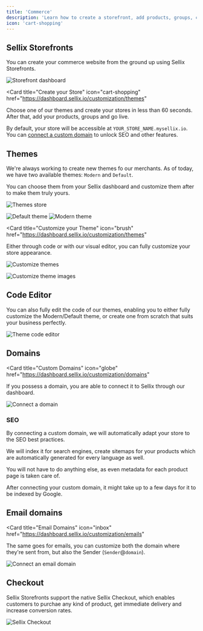```yaml
---
title: 'Commerce'
description: 'Learn how to create a storefront, add products, groups, categories and go live'
icon: 'cart-shopping'
---
```


## Sellix Storefronts

You can create your commerce website from the ground up using Sellix Storefronts.

<img
  className="block"
  src="https://cdn.sellix.io/static/documentation/images/commerce/dashboard.png"
  alt="Storefront dashboard"
/>

<Card
  title="Create your Store"
  icon="cart-shopping"
  href="https://dashboard.sellix.io/customization/themes"
>
  Choose one of our themes and create your stores in less than 60 seconds. After that, add your products, groups and go live.
</Card>

<Info>By default, your store will be accessible at `YOUR_STORE_NAME.mysellix.io`. You can [connect a custom domain](#domains) to unlock SEO and other features.</Info>

## Themes

We're always working to create new themes fo our merchants. As of today, we have two available themes: `Modern` and `Default`.

You can choose them from your Sellix dashboard and customize them after to make them truly yours.

<img
  className="block"
  src="https://cdn.sellix.io/static/documentation/images/commerce/theme-store.png"
  alt="Themes store"
/>

<AccordionGroup>
  <Accordion title="Default Theme">
    <img
      className="block"
      src="https://cdn.sellix.io/static/documentation/images/commerce/default.png"
      alt="Default theme"
    />
  </Accordion>

  <Accordion title="Modern Theme">
    <img
      className="block"
      src="https://cdn.sellix.io/static/documentation/images/commerce/modern.png"
      alt="Modern theme"
    />
  </Accordion>
</AccordionGroup>

<Card
  title="Customize your Theme"
  icon="brush"
  href="https://dashboard.sellix.io/customization/themes"
>
  Either through code or with our visual editor, you can fully customize your store appearance.
</Card>

<img
  className="block"
  src="https://cdn.sellix.io/static/documentation/images/commerce/customize.png"
  alt="Customize themes"
/>

<img
  className="block"
  src="https://cdn.sellix.io/static/documentation/images/commerce/customization.png"
  alt="Customize theme images"
/>

## Code Editor

You can also fully edit the code of our themes, enabling you to either fully customize the Modern/Default theme, or create one from scratch that suits your business perfectly.

<img
  className="block"
  src="https://cdn.sellix.io/static/documentation/images/commerce/code-editor.png"
  alt="Theme code editor"
/>

## Domains

<Card
  title="Custom Domains"
  icon="globe"
  href="https://dashboard.sellix.io/customization/domains"
>
  If you possess a domain, you are able to connect it to Sellix through our dashboard.
</Card>

<img
  className="block"
  src="https://cdn.sellix.io/static/documentation/images/commerce/domains.png"
  alt="Connect a domain"
/>

### SEO

By connecting a custom domain, we will automatically adapt your store to the SEO best practices.

We will index it for search engines, create sitemaps for your products which are automatically generated for every language as well.

You will not have to do anything else, as even metadata for each product page is taken care of.

<Note>After connecting your custom domain, it might take up to a few days for it to be indexed by Google.</Note>

## Email domains

<Card
  title="Email Domains"
  icon="inbox"
  href="https://dashboard.sellix.io/customization/emails"
>
  The same goes for emails, you can customize both the domain where they're sent from, but also the Sender (`Sender`@`domain`).
</Card>

<img
  className="block"
  src="https://cdn.sellix.io/static/documentation/images/commerce/domain-emails.png"
  alt="Connect an email domain"
/>

## Checkout

Sellix Storefronts support the native Sellix Checkout, which enables customers to purchae any kind of product, get immediate delivery and increase conversion rates.

<img
  className="block"
  src="https://cdn.sellix.io/static/documentation/images/links/checkout.png"
  alt="Sellix Checkout"
/>